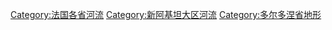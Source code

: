 [[Category:法国各省河流|Category:法国各省河流]]
[[Category:新阿基坦大区河流|Category:新阿基坦大区河流]]
[[Category:多尔多涅省地形|Category:多尔多涅省地形]]